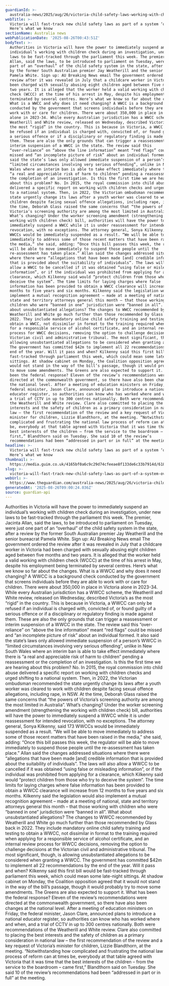 ```yaml
---
guardianId: >-
  australia-news/2025/aug/26/victoria-child-safety-laws-working-with-children-wwcc-what-we-know-ntwnfb
webTitle: >-
  Victoria will fast-track new child safety laws as part of a system ‘overhaul’.
  Here’s what we know
sectionName: Australia news
webPublicationDate: '2025-08-26T00:43:51Z'
bodyText: >-
  Authorities in Victoria will have the power to immediately suspend an
  individual’s working with children check during an investigation, under new
  laws to be fast-tracked through the parliament this week. The premier, Jacinta
  Allan, said the laws, to be introduced to parliament on Tuesday, were just one
  part of an “overhaul” of the child safety system in the state, after a review
  by the former South Australian premier Jay Weatherill and the senior bureacrat
  Pamela White. Sign up: AU Breaking News email The government ordered the
  review after it was revealed in July that a childcare worker in Victoria had
  been charged with sexually abusing eight children aged between five months and
  two years. It is alleged that the worker held a valid working with children
  check (WCCC) at the time of his arrest in May, despite his employment being
  terminated by several centres. Here’s what we know so far about the changes.
  What is a WWCC and why does it need changing? A WWCC is a background check
  conducted by the government that screens individuals before they are able to
  work with or care for children. There were about 350,000 in place in Victoria
  alone in 2023-34. While every Australian jurisdiction has a WWCC scheme, the
  Weatherill and White review, released on Wednesday, described Victoria’s as
  the most “rigid” in the country. This is because in Victoria, a WWCC can only
  be refused if an individual is charged with, convicted of, or found guilty of
  a serious offence or if a disciplinary or regulatory finding is made against
  them. These are also the only grounds that can trigger a reassessment or
  interim suspension of a WWCC in the state. The review said this
  “over-reliance” on “above the line information” meant “red flags” could be
  missed and “an incomplete picture of risk” about an individual formed. It also
  said the state’s laws only allowed immediate suspension of a person’s WWCC in
  “limited circumstances involving very serious offending”, unlike in New South
  Wales where an interim ban is able to take effect immediately where there is
  “a real and appreciable risk of harm to children” pending a reassessment or
  the completion of an investigation. Is this the first time we are hearing
  about this problem? No. In 2015, the royal commission into child abuse
  delivered a specific report on working with children checks and urged shifting
  to a national system. Then, in 2022, the Victorian ombudsman recommended the
  state urgently change its laws after a youth worker was cleared to work with
  children despite facing sexual offence allegations, including rape, in NSW. At
  the time, Deborah Glass raised the same concerns that “the powers of
  Victoria’s screening authority are among the most limited in Australia”.
  What’s changing? Under the worker screening amendment (strengthening the
  working with children check) bill, authorities will have the power to
  immediately suspend a WWCC while it is under reassessment for intended
  revocation, with no exceptions. The attorney general, Sonya Kilkenny, said 173
  WWCCs would be immediately suspended as a result. “We will be able to move
  immediately to address some of those recent matters that have been raised in
  the media,” she said, adding: “Once this bill passes this week, the regulator
  will be able to move immediately to suspend those people until the
  re-assessment has taken place.” Allan said the changes addressed situations
  where there were “allegations that have been made [and] credible information
  that is provided about the suitability of individuals”. The laws will also
  allow a WWCC to be cancelled if it was obtained “using false or misleading
  information”, or if the individual was prohibited from applying for a
  clearance, which Kilkenny said would “protect children from those who try to
  deceive the system”. The time limits for laying charges where false
  information has been provided to obtain a WWCC clearance will increase from 12
  months to five years and six months. Kilkenny said the legislation would also
  implement a mutual recognition agreement – made at a meeting of national,
  state and territory attorneys general this month – that those working with
  children who were “banned in one” jurisdiction were “banned in all”. What
  about unsubstantiated allegations? The changes to WWCC recommended by
  Weatherill and White go much further than those recommended by Glass back in
  2022. They include mandatory online child safety training and testing to
  obtain a WWCC, not dissimilar in format to the training required when applying
  for a responsible service of alcohol certificate, and an internal review
  process for WWCC decisions, removing the option to challenge decisions at the
  Victorian civil and administrative tribunal. The most significant, though, is
  allowing unsubstantiated allegations to be considered when granting a WWCC.
  The government has committed $42m to implement all 22 recommendations by the
  end of the year. Will it pass and when? Kilkenny said this first bill would be
  fast-tracked through parliament this week, which could mean some late-night
  sittings. At shadow cabinet on Monday, the Coalition opposition agreed that it
  would not stand in the way of the bill’s passage, though it would probably try
  to move some amendments. The Greens are also expected to support it. What has
  been the federal response? Eleven of the review’s recommendations were
  directed at the commonwealth government, so there have also been changes at
  the national level. After a meeting of education ministers on Friday, the
  federal minister, Jason Clare, announced plans to introduce a national
  educator register, so authorities can know who has worked where and when, and
  a trial of CCTV in up to 300 centres nationally. Both were recommendations of
  the Weatherill and White review. Clare also committed to placing the best
  interests and the safety of children as a primary consideration in national
  law – the first recommendation of the review and a key request of Victoria’s
  minister for children, Lizzie Blandthorn, at the meeting. “Notwithstanding how
  complicated and frustrating the national law process of reform can at times
  be, everybody at that table agreed with Victoria that it was time that the
  best interests of the children – from the service to the boardroom – came
  first,” Blandthorn said on Tuesday. She said 10 of the review’s
  recommendations had been “addressed in part or in full” at the meeting.
headline: >-
  Victoria will fast-track new child safety laws as part of a system ‘overhaul’.
  Here’s what we know
thumbnail: >-
  https://media.guim.co.uk/4165bf0a6c9c29d74cfeeae8f133de6c33b7914d/618_0_6685_5351/500.jpg
slug: >-
  victoria-will-fast-track-new-child-safety-laws-as-part-of-a-system-overhaul-heres-what-we-know
webUrl: >-
  https://www.theguardian.com/australia-news/2025/aug/26/victoria-child-safety-laws-working-with-children-wwcc-what-we-know-ntwnfb
generatedAt: '2025-08-26T09:00:24.036Z'
source: guardian-api
---
```

Authorities in Victoria will have the power to immediately suspend an individual’s working with children check during an investigation, under new laws to be fast-tracked through the parliament this week. The premier, Jacinta Allan, said the laws, to be introduced to parliament on Tuesday, were just one part of an “overhaul” of the child safety system in the state, after a review by the former South Australian premier Jay Weatherill and the senior bureacrat Pamela White. Sign up: AU Breaking News email The government ordered the review after it was revealed in July that a childcare worker in Victoria had been charged with sexually abusing eight children aged between five months and two years. It is alleged that the worker held a valid working with children check (WCCC) at the time of his arrest in May, despite his employment being terminated by several centres. Here’s what we know so far about the changes. What is a WWCC and why does it need changing? A WWCC is a background check conducted by the government that screens individuals before they are able to work with or care for children. There were about 350,000 in place in Victoria alone in 2023-34. While every Australian jurisdiction has a WWCC scheme, the Weatherill and White review, released on Wednesday, described Victoria’s as the most “rigid” in the country. This is because in Victoria, a WWCC can only be refused if an individual is charged with, convicted of, or found guilty of a serious offence or if a disciplinary or regulatory finding is made against them. These are also the only grounds that can trigger a reassessment or interim suspension of a WWCC in the state. The review said this “over-reliance” on “above the line information” meant “red flags” could be missed and “an incomplete picture of risk” about an individual formed. It also said the state’s laws only allowed immediate suspension of a person’s WWCC in “limited circumstances involving very serious offending”, unlike in New South Wales where an interim ban is able to take effect immediately where there is “a real and appreciable risk of harm to children” pending a reassessment or the completion of an investigation. Is this the first time we are hearing about this problem? No. In 2015, the royal commission into child abuse delivered a specific report on working with children checks and urged shifting to a national system. Then, in 2022, the Victorian ombudsman recommended the state urgently change its laws after a youth worker was cleared to work with children despite facing sexual offence allegations, including rape, in NSW. At the time, Deborah Glass raised the same concerns that “the powers of Victoria’s screening authority are among the most limited in Australia”. What’s changing? Under the worker screening amendment (strengthening the working with children check) bill, authorities will have the power to immediately suspend a WWCC while it is under reassessment for intended revocation, with no exceptions. The attorney general, Sonya Kilkenny, said 173 WWCCs would be immediately suspended as a result. “We will be able to move immediately to address some of those recent matters that have been raised in the media,” she said, adding: “Once this bill passes this week, the regulator will be able to move immediately to suspend those people until the re-assessment has taken place.” Allan said the changes addressed situations where there were “allegations that have been made [and] credible information that is provided about the suitability of individuals”. The laws will also allow a WWCC to be cancelled if it was obtained “using false or misleading information”, or if the individual was prohibited from applying for a clearance, which Kilkenny said would “protect children from those who try to deceive the system”. The time limits for laying charges where false information has been provided to obtain a WWCC clearance will increase from 12 months to five years and six months. Kilkenny said the legislation would also implement a mutual recognition agreement – made at a meeting of national, state and territory attorneys general this month – that those working with children who were “banned in one” jurisdiction were “banned in all”. What about unsubstantiated allegations? The changes to WWCC recommended by Weatherill and White go much further than those recommended by Glass back in 2022. They include mandatory online child safety training and testing to obtain a WWCC, not dissimilar in format to the training required when applying for a responsible service of alcohol certificate, and an internal review process for WWCC decisions, removing the option to challenge decisions at the Victorian civil and administrative tribunal. The most significant, though, is allowing unsubstantiated allegations to be considered when granting a WWCC. The government has committed $42m to implement all 22 recommendations by the end of the year. Will it pass and when? Kilkenny said this first bill would be fast-tracked through parliament this week, which could mean some late-night sittings. At shadow cabinet on Monday, the Coalition opposition agreed that it would not stand in the way of the bill’s passage, though it would probably try to move some amendments. The Greens are also expected to support it. What has been the federal response? Eleven of the review’s recommendations were directed at the commonwealth government, so there have also been changes at the national level. After a meeting of education ministers on Friday, the federal minister, Jason Clare, announced plans to introduce a national educator register, so authorities can know who has worked where and when, and a trial of CCTV in up to 300 centres nationally. Both were recommendations of the Weatherill and White review. Clare also committed to placing the best interests and the safety of children as a primary consideration in national law – the first recommendation of the review and a key request of Victoria’s minister for children, Lizzie Blandthorn, at the meeting. “Notwithstanding how complicated and frustrating the national law process of reform can at times be, everybody at that table agreed with Victoria that it was time that the best interests of the children – from the service to the boardroom – came first,” Blandthorn said on Tuesday. She said 10 of the review’s recommendations had been “addressed in part or in full” at the meeting.
